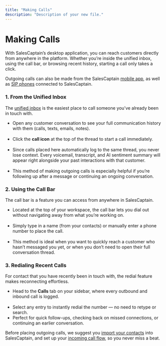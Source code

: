 ```yaml
---
title: "Making Calls"
description: "Description of your new file."
---
```


# **Making Calls**

With SalesCaptain’s desktop application, you can reach customers directly from anywhere in the platform. Whether you’re inside the unified inbox, using the call bar, or browsing recent history, starting a call only takes a click.

Outgoing calls can also be made from the SalesCaptain <u>mobile app</u>, as well as <u>SIP phones</u> connected to SalesCaptain. 

### **1. From the Unified Inbox**

The <u>unified inbox</u> is the easiest place to call someone you’ve already been in touch with.

- Open any customer conversation to see your full communication history with them (calls, texts, emails, notes).\
   
- Click the **call icon** at the top of the thread to start a call immediately.\
   
- Since calls placed here automatically log to the same thread, you never lose context. Every voicemail, transcript, and AI sentiment summary will appear right alongside your past interactions with that customer.\
   
- This method of making outgoing calls is especially helpful if you’re following up after a message or continuing an ongoing conversation.

### **2. Using the Call Bar**

The call bar is a feature you can access from anywhere in SalesCaptain.

- Located at the top of your workspace, the call bar lets you dial out without navigating away from what you’re working on.\
   
- Simply type in a name (from your contacts) or manually enter a phone number to place the call.\
   
- This method is ideal when you want to quickly reach a customer who hasn’t messaged you yet, or when you don’t need to open their full conversation thread.

### **3. Redialing Recent Calls**

For contact that you have recently been in touch with, the redial feature makes reconnecting effortless.

- Head to the **Calls** tab on your sidebar, where every outbound and inbound call is logged.\
   
- Select any entry to instantly redial the number — no need to retype or search.
- Perfect for quick follow-ups, checking back on missed connections, or continuing an earlier conversation.

Before placing outgoing calls, we suggest you <u>import your contacts</u> into SalesCaptain, and set up your <u>incoming call flow</u>, so you never miss a beat.

 